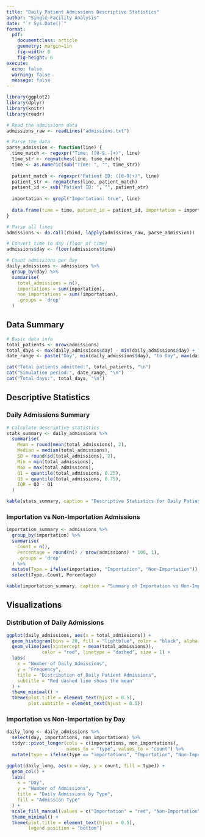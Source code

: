 ```yaml
---
title: "Daily Patient Admissions Descriptive Statistics"
author: "Single-Facility Analysis"
date: "`r Sys.Date()`"
format:
  pdf:
    documentclass: article
    geometry: margin=1in
    fig-width: 8
    fig-height: 6
execute:
  echo: false
  warning: false
  message: false
---
```


```r
library(ggplot2)
library(dplyr)
library(knitr)
library(readr)
```





```r
# Read the admissions data
admissions_raw <- readLines("admissions.txt")

# Parse the data
parse_admission <- function(line) {
  time_match <- regexpr("Time: ([0-9.-]+)", line)
  time_str <- regmatches(line, time_match)
  time <- as.numeric(sub("Time: ", "", time_str))
  
  patient_match <- regexpr("Patient ID: ([0-9]+)", line)
  patient_str <- regmatches(line, patient_match)
  patient_id <- sub("Patient ID: ", "", patient_str)
  
  importation <- grepl("Importation: true", line)
  
  data.frame(time = time, patient_id = patient_id, importation = importation)
}

# Parse all lines
admissions <- do.call(rbind, lapply(admissions_raw, parse_admission))

# Convert time to day (floor of time)
admissions$day <- floor(admissions$time)

# Count admissions per day
daily_admissions <- admissions %>%
  group_by(day) %>%
  summarise(
    total_admissions = n(),
    importations = sum(importation),
    non_importations = sum(!importation),
    .groups = 'drop'
  )
```

## Data Summary

```r
# Basic data info
total_patients <- nrow(admissions)
total_days <- max(daily_admissions$day) - min(daily_admissions$day) + 1
date_range <- paste("Day", min(daily_admissions$day), "to Day", max(daily_admissions$day))

cat("Total patients admitted:", total_patients, "\n")
cat("Simulation period:", date_range, "\n")
cat("Total days:", total_days, "\n")
```

## Descriptive Statistics

### Daily Admissions Summary

```r
# Calculate descriptive statistics
stats_summary <- daily_admissions %>%
  summarise(
    Mean = round(mean(total_admissions), 2),
    Median = median(total_admissions),
    SD = round(sd(total_admissions), 2),
    Min = min(total_admissions),
    Max = max(total_admissions),
    Q1 = quantile(total_admissions, 0.25),
    Q3 = quantile(total_admissions, 0.75),
    IQR = Q3 - Q1
  )

kable(stats_summary, caption = "Descriptive Statistics for Daily Patient Admissions")
```

### Importation vs Non-Importation Admissions

```r
importation_summary <- admissions %>%
  group_by(importation) %>%
  summarise(
    Count = n(),
    Percentage = round(n() / nrow(admissions) * 100, 1),
    .groups = 'drop'
  ) %>%
  mutate(Type = ifelse(importation, "Importation", "Non-Importation")) %>%
  select(Type, Count, Percentage)

kable(importation_summary, caption = "Summary of Importation vs Non-Importation Admissions")
```

## Visualizations

### Distribution of Daily Admissions

```r
ggplot(daily_admissions, aes(x = total_admissions)) +
  geom_histogram(bins = 20, fill = "lightblue", color = "black", alpha = 0.7) +
  geom_vline(aes(xintercept = mean(total_admissions)), 
             color = "red", linetype = "dashed", size = 1) +
  labs(
    x = "Number of Daily Admissions",
    y = "Frequency",
    title = "Distribution of Daily Patient Admissions",
    subtitle = "Red dashed line shows the mean"
  ) +
  theme_minimal() +
  theme(plot.title = element_text(hjust = 0.5),
        plot.subtitle = element_text(hjust = 0.5))
```

### Importation vs Non-Importation by Day

```r
daily_long <- daily_admissions %>%
  select(day, importations, non_importations) %>%
  tidyr::pivot_longer(cols = c(importations, non_importations),
                      names_to = "type", values_to = "count") %>%
  mutate(type = ifelse(type == "importations", "Importation", "Non-Importation"))

ggplot(daily_long, aes(x = day, y = count, fill = type)) +
  geom_col() +
  labs(
    x = "Day",
    y = "Number of Admissions",
    title = "Daily Admissions by Type",
    fill = "Admission Type"
  ) +
  scale_fill_manual(values = c("Importation" = "red", "Non-Importation" = "blue")) +
  theme_minimal() +
  theme(plot.title = element_text(hjust = 0.5),
        legend.position = "bottom")
```
